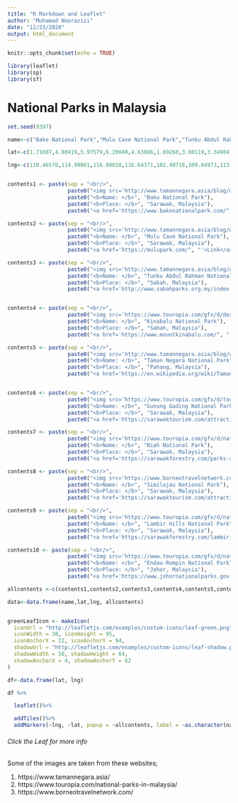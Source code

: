 ---
title: "R Markdown and Leaflet"
author: "Muhamad Noorazizi"
date: "12/23/2020"
output: html_document
---

```{r setup, include=FALSE}
knitr::opts_chunk$set(echo = TRUE)
```
```{r, echo=FALSE, message=FALSE}
library(leaflet)
library(sp)
library(sf)

```

# National Parks in Malaysia

```{r data, echo=FALSE} 

set.seed(9397) 

name<-c("Bako National Park","Mulu Cave National Park","Tunku Abdul Rahman National Park","Kinabalu National Park","Taman Negara National Park","Gunung Gading National Park","Niah National Park","Similajau National Park","Lambir Hills National Park","Endau-Rompin National Park") 

lat<-c(1.71607,4.08419,5.97579,6.20040,4.63886,1.69260,3.80119,3.34904,4.19844,2.47017) 

lng<-c(110.46570,114.90061,116.00010,116.64371,102.40718,109.84973,113.78455,113.15807,114.04300,103.26963) 


contents1 <- paste(sep = "<br/>",
                   paste0("<img src='http://www.tamannegara.asia/blog/wp-content/uploads/2015/06/10486828_m.jpg", "' />"),
                   paste0("<b>Name: </b>", "Bako National Park"),
                   paste0("<b>Place: </b>", "Sarawak, Malaysia"),
                   paste0("<a href='https://www.bakonationalpark.com/", "'>Link</a>"))

contents2 <- paste(sep = "<br/>",
                   paste0("<img src='http://www.tamannegara.asia/blog/wp-content/uploads/2015/06/shutterstock_49433740-1024x681.jpg", "' />"),
                   paste0("<b>Name: </b>", "Mulu Cave National Park"),
                   paste0("<b>Place: </b>", "Sarawak, Malaysia"),
                   paste0("<a href='https://mulupark.com/", "'>Link</a>"))

contents3 <- paste(sep = "<br/>",
                   paste0("<img src='http://www.tamannegara.asia/blog/wp-content/uploads/2015/06/shutterstock_154921274-1024x683.jpg", "' />"),
                   paste0("<b>Name: </b>", "Tunku Abdul Rahman National Park"),
                   paste0("<b>Place: </b>", "Sabah, Malaysia"),
                   paste0("<a href='http://www.sabahparks.org.my/index.php/the-parks/tunku-abdul-rahman-park", "'>Link</a>"))


contents4 <- paste(sep = "<br/>",
                   paste0("<img src='https://www.touropia.com/gfx/d/destinations-in-east-malaysia/kinabalu_national_park.jpg?v=b69375137cd231d46bfc95ed4fd4eb8f", "' />"),
                   paste0("<b>Name: </b>", "Kinabalu National Park"),
                   paste0("<b>Place: </b>", "Sabah, Malaysia"),
                   paste0("<a href='https://www.mountkinabalu.com/", "'>Link</a>"))

contents5 <- paste(sep = "<br/>",
                   paste0("<img src='http://www.tamannegara.asia/blog/wp-content/uploads/2015/06/Taman-Negara1.jpg", "' />"),
                   paste0("<b>Name: </b>", "Taman Negara National Park"),
                   paste0("<b>Place: </b>", "Pahang, Malaysia"),
                   paste0("<a href='https://en.wikipedia.org/wiki/Taman_Negara", "'>Link</a>"))


contents6 <- paste(sep = "<br/>",
                   paste0("<img src='https://www.touropia.com/gfx/d/tourist-attractions-in-malaysia/gunung_gading_national_park.jpg?v=1", "' />"),
                   paste0("<b>Name: </b>", "Gunung Gading National Park"),
                   paste0("<b>Place: </b>", "Sarawak, Malaysia"),
                   paste0("<a href='https://sarawaktourism.com/attraction/gunung-gading-national-park/", "'>Link</a>"))

contents7 <- paste(sep = "<br/>",
                   paste0("<img src='https://www.touropia.com/gfx/d/national-parks-in-malaysia/niah_national_park.jpg?v=7d58ec914f2157ec8c8d6e45e13b6871", "' />"),
                   paste0("<b>Name: </b>", "Niah National Park"),
                   paste0("<b>Place: </b>", "Sarawak, Malaysia"),
                   paste0("<a href='https://sarawakforestry.com/parks-and-reserves/niah-national-park/", "'>Link</a>"))

contents8 <- paste(sep = "<br/>",
                   paste0("<img src='https://www.borneotravelnetwork.com/images/tourpackages/MYY07/2.jpg", "' />"),
                   paste0("<b>Name: </b>", "Similajau National Park"),
                   paste0("<b>Place: </b>", "Sarawak, Malaysia"),
                   paste0("<a href='https://sarawaktourism.com/attraction/similajau-national-park/", "'>Link</a>"))

contents9 <- paste(sep = "<br/>",
                   paste0("<img src='https://www.touropia.com/gfx/d/national-parks-in-malaysia/lambir_hills_national_park.jpg?v=a8ebb1b80adca01351e463e8ea024533", "' />"),
                   paste0("<b>Name: </b>", "Lambir Hills National Park"),
                   paste0("<b>Place: </b>", "Sarawak, Malaysia"),
                   paste0("<a href='https://sarawakforestry.com/lambir-hills-national-park/", "'>Link</a>"))

contents10 <- paste(sep = "<br/>",
                   paste0("<img src='https://www.touropia.com/gfx/d/national-parks-in-malaysia/endau_rompin_national_park.jpg?v=1", "' />"),
                   paste0("<b>Name: </b>", "Endau-Rompin National Park"),
                   paste0("<b>Place: </b>", "Johor, Malaysia"),
                   paste0("<a href='https://www.johornationalparks.gov.my/v3/endau-rompin-selai/", "'>Link</a>"))

allcontents <-c(contents1,contents2,contents3,contents4,contents5,contents6,contents7,contents8,contents9,contents10)

data<-data.frame(name,lat,lng, allcontents) 

``` 


```{r}

```
```{r Icon, echo=FALSE}
greenLeafIcon <- makeIcon(
  iconUrl = "http://leafletjs.com/examples/custom-icons/leaf-green.png",
  iconWidth = 38, iconHeight = 95,
  iconAnchorX = 22, iconAnchorY = 94,
  shadowUrl = "http://leafletjs.com/examples/custom-icons/leaf-shadow.png",
  shadowWidth = 50, shadowHeight = 64,
  shadowAnchorX = 4, shadowAnchorY = 62
)
```

```{r map, echo=FALSE} 

df<-data.frame(lat, lng) 

df %>% 

  leaflet()%>% 

  addTiles()%>% 
  addMarkers(~lng, ~lat, popup = ~allcontents, label = ~as.character(name), icon = greenLeafIcon) 
```

###### _Click the Leaf for more info_



Some of the images are taken from these websites;

1) https://www.tamannegara.asia/
2) https://www.touropia.com/national-parks-in-malaysia/
3) https://www.borneotravelnetwork.com/